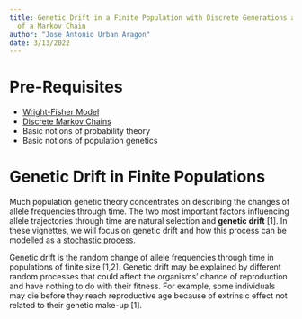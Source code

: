 ```yaml
---
title: Genetic Drift in a Finite Population with Discrete Generations as an Example
  of a Markov Chain
author: "Jose Antonio Urban Aragon"
date: 3/13/2022
---
```



# Pre-Requisites
  * [Wright-Fisher Model](https://stephens999.github.io/fiveMinuteStats/wright_fisher_model.html)
  * [Discrete Markov Chains](http://stephens999.github.io/fiveMinuteStats/markov_chains_discrete_intro.html)
  * Basic notions of probability theory
  * Basic notions of population genetics
  
# Genetic Drift in Finite Populations

Much population genetic theory concentrates on describing the changes of allele frequencies through time. The two most important factors influencing allele trajectories through time are natural selection and **genetic drift** [1]. In these vignettes, we will focus on genetic drift and how this process can be modelled as a [stochastic process](https://en.wikipedia.org/wiki/Stochastic_process).  

Genetic drift is the random change of allele frequencies through time in populations of finite size [1,2]. Genetic drift may be explained by different random processes that could affect the organisms' chance of reproduction and have nothing to do with their fitness. For example, some individuals may die before they reach reproductive age because of extrinsic effect not related to their genetic make-up [1].



